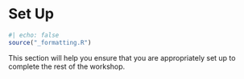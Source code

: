 # Set Up {#sec-preparation .unnumbered}

```r
#| echo: false
source("_formatting.R")
```

This section will help you ensure that you are appropriately set up to complete the rest of the workshop.

